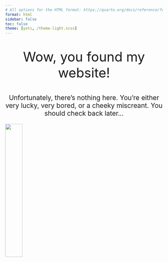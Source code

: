 ```yaml
---
# All options for the HTML format: https://quarto.org/docs/reference/formats/html.html
format: html
sidebar: false
toc: false
theme: [yeti, /theme-light.scss]
---
```


::: {.h1 style="text-align: center; font-size: 3em;"}
Wow, you found my website!
:::

::: {.body style="text-align: center; font-size: 1.5em;"}
Unfortunately, there's nothing here. You're either very lucky, very bored, or a cheeky miscreant. You should check back later...
:::

![](https://media2.giphy.com/media/v1.Y2lkPTc5MGI3NjExMnNud2Y0bGFkdDVpZXgzOTBiY2kwMmsxMHNhbmVoaW16bWdsM3Z3eCZlcD12MV9pbnRlcm5hbF9naWZfYnlfaWQmY3Q9Zw/gu9XBXiz60HlO5p9Nz/giphy.gif){fig-alt="Loading science....." fig-align="center" width="33%"}
